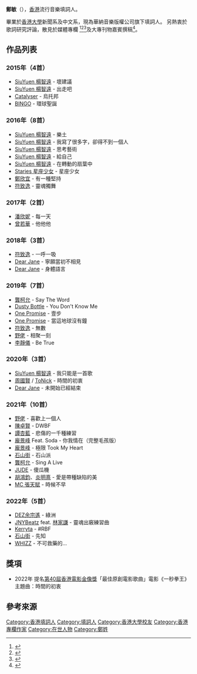 {{藝人
| 姓名 = 鄭敏
| 類型 = 填詞人
| 綽號 = 敏大人
| 音樂類型 = [[粵語流行音樂|粵語流行音樂]]、[[華語流行音樂|華語流行音樂]]
| 職業 = [[填詞人|填詞人]]、[[作家|作家]]
| 教育程度 = [[香港大學新聞和媒體研究中心|香港大學新聞和媒體研究中心]]、 [[香港大學中文學院|香港大學中文學院]]
| 網站 = https://www.facebook.com/chengman.lyricist/
}}
'''鄭敏'''（{{lang-en|Cheng Man}}），[[香港|香港]]流行音樂填詞人。

畢業於[[香港大學|香港大學]]新聞系及中文系，現為華納音樂版權公司旗下填詞人。 另熱衷於歌詞研究評論，散見於媒體專欄
<ref>{{Cite web |url=http://www.hk01.com/blogger/profile/318 |title=存档副本 |accessdate=2016-06-28 |archive-date=2019-06-14 |archive-url=https://web.archive.org/web/20190614040239/https://www.hk01.com/zone/15/%E5%8D%9A%E8%A9%95 |dead-url=no }}</ref><ref>{{Cite web |url=http://jmc.hksyu.edu/shuo/%E8%AA%AA-%C2%B7-%E5%B0%88%E6%AC%84-2016/%E9%84%AD%E6%95%8F/ |title=存档副本 |accessdate=2016-06-28 |archive-date=2016-09-23 |archive-url=https://web.archive.org/web/20160923094632/http://jmc.hksyu.edu/shuo/%E8%AA%AA-%C2%B7-%E5%B0%88%E6%AC%84-2016/%E9%84%AD%E6%95%8F/ |dead-url=no }}</ref><ref>{{Cite web |url=http://columns.classes.com.hk/chengman |title=存档副本 |accessdate=2016-06-28 |archive-date=2016-09-20 |archive-url=https://web.archive.org/web/20160920223621/http://columns.classes.com.hk/chengman |dead-url=no }}</ref>及大專刊物嘉賓撰稿<ref>{{Cite web |url=https://issuu.com/hkbu.comm.culturalmagazine/docs/___________________07516c92d14e1c |title=存档副本 |accessdate=2016-06-28 |archive-date=2016-08-11 |archive-url=https://web.archive.org/web/20160811203735/https://issuu.com/hkbu.comm.culturalmagazine/docs/___________________07516c92d14e1c |dead-url=no }}</ref>。

==作品列表==
===2015年（4首）===
{{col-start}}
*[[SiuYuen_楊智遠|SiuYuen 楊智遠]] - 壞建議
*[[SiuYuen_楊智遠|SiuYuen 楊智遠]] - 出走吧
*[[Catalyser|Catalyser]] - 烏托邦
*[[BINGO|BINGO]] - 環球聖誕
{{col-end}}
===2016年（8首）===
{{col-start}}
{{col-2}}
*[[SiuYuen_楊智遠|SiuYuen 楊智遠]] - 樂土
*[[SiuYuen_楊智遠|SiuYuen 楊智遠]] - 我寫了很多字，卻得不到一個人
*[[SiuYuen_楊智遠|SiuYuen 楊智遠]] - 思考藝術
*[[SiuYuen_楊智遠|SiuYuen 楊智遠]] - 給自己
*[[SiuYuen_楊智遠|SiuYuen 楊智遠]] - 在轉動的扇葉中
*[[Staries_星座少女|Staries 星座少女]] - 星座少女
*[[鄭欣宜|鄭欣宜]] - 有一種堅持
*[[符致逸|符致逸]] - 靈魂獨舞
{{col-end}}

===2017年（2首）===
{{col-start}}
*[[潘欣妮|潘欣妮]] - 每一天
*[[曾若華|曾若華]] - 他他他
{{col-end}}
===2018年（3首）===
{{col-start}}
*[[符致逸|符致逸]] - 一呼一吸
*[[Dear_Jane|Dear Jane]]  - 寧願當初不相見
*[[Dear_Jane|Dear Jane]]  - 身體語言
{{col-end}}
===2019年（7首）===
{{col-start}}
*[[龔柯允|龔柯允]] - Say The Word
*[[Dusty_Bottle|Dusty Bottle]] - You Don't Know Me
*[[One_Promise|One Promise]] - 壹步
*[[One_Promise|One Promise]] - 當這地球沒有鐘
*[[符致逸|符致逸]] - 無數
*[[野佬|野佬]] - 相聚一刻 
*[[李靜儀|李靜儀]] - Be True 
{{col-end}}

===2020年（3首）===
{{col-start}}
*[[SiuYuen_楊智遠|SiuYuen 楊智遠]] - 我只能是一首歌
*[[周國賢|周國賢]] / [[ToNick|ToNick]] - 時間的初衷 ﻿
*[[Dear_Jane|Dear Jane]] - 未開始已經結束
{{col-end}}

===2021年（10首）===
{{col-start}}
*[[野佬|野佬]] - 喜歡上一個人 
*[[陳卓賢|陳卓賢]] - DWBF 
*[[譚杏藍|譚杏藍]] - 悲傷的一千種練習
*[[龐景峰|龐景峰]] Feat. Soda - 你我情在（完整毛孩版）
*[[龐景峰|龐景峰]] - 極限 Took My Heart
*[[石山街_(組合)|石山街]] - 石山派
*[[龔柯允|龔柯允]] - Sing A Live
*[[曾若華|JUDE]] - 傻瓜機
*[[胡鴻鈞|胡鴻鈞]]、[[炎明熹|炎明熹]] - 愛是帶種缺陷的美
*[[張天賦|MC 張天賦]] - 時候不早
{{col-end}}

===2022年（5首）===
{{col-start}}
*[[余宗遙|DEZ余宗遙]] - 綠洲
*[[JNYBeatz|JNYBeatz]] feat. [[林家謙|林家謙]] - 靈魂出竅練習曲
*[[Kerryta|Kerryta]] - #RBF
*[[石山街_(組合)|石山街]] - 先知
*[[WHIZZ|WHIZZ]] - 不可救藥的...
{{col-end}}

==獎項==
*2022年 提名[[第40屆香港電影金像獎|第40屆香港電影金像獎]]「最佳原創電影歌曲」電影《一秒拳王》主題曲：時間的初衷

==參考來源==
{{reflist}}

[[Category:香港填詞人|Category:香港填詞人]]
[[Category:填詞人|Category:填詞人]]
[[Category:香港大學校友|Category:香港大學校友]]
[[Category:香港專欄作家|Category:香港專欄作家]]
[[Category:在世人物|Category:在世人物]]
[[Category:鄭姓|Category:鄭姓]]